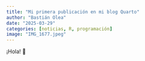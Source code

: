 ```yaml
---
title: "Mi primera publicación en mi blog Quarto"
author: "Bastián Olea"
date: "2025-03-29"
categories: [noticias, R, programación]
image: "IMG_1677.jpeg"
---
```


¡Hola! 🦝